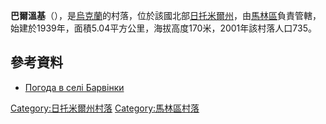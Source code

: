 {{coord|50|49|12|N|28|58|24|E|scale:30000|display=title}}

'''巴爾溫基'''（{{lang-uk|Барвінки}}），是[[烏克蘭|烏克蘭]]的村落，位於該國北部[[日托米爾州|日托米爾州]]，由[[馬林區|馬林區]]負責管轄，始建於1939年，面積5.04平方公里，海拔高度170米，2001年該村落人口735。

==參考資料==
* [http://weather.in.ua/ua/zhitomirskaja/679 Погода в селі Барвінки] {{Wayback|url=http://weather.in.ua/ua/zhitomirskaja/679 |date=20111219162024 }}

{{DEFAULTSORT:Барвінки}}
[[Category:日托米爾州村落|Category:日托米爾州村落]]
[[Category:馬林區村落|Category:馬林區村落]]


{{Zhytomyr-geo-stub}}